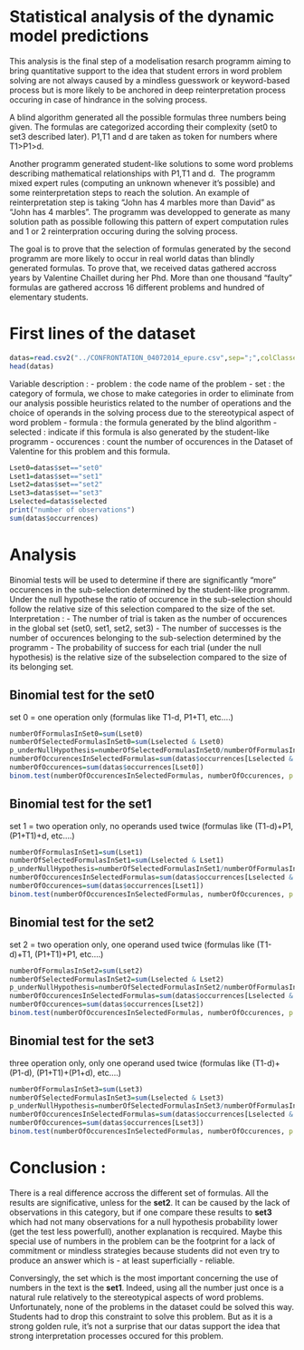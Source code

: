 Statistical analysis of the dynamic model predictions
========================================================


This analysis is the final step of a modelisation resarch programm aiming to bring quantitative support to the idea that student errors in word problem solving are not always caused by a mindless guesswork or keyword-based process but is more likely to be anchored in deep reinterpretation process occuring in case of hindrance in the solving process.

A blind algorithm generated all the possible formulas three numbers being given. The formulas are categorized according their complexity (set0 to set3 described later). P1,T1 and d are taken as token for numbers where T1>P1>d.

Another programm generated student-like solutions to some word problems describing mathematical relationships with P1,T1 and d. 
The programm mixed expert rules (computing an unknown whenever it's possible) and some reinterpretation steps to reach the solution. An example of reinterpretation step is taking "John has 4 marbles more than David" as "John has 4 marbles".
The programm was developped to generate as many solution path as possible following this pattern of expert computation rules and 1 or 2 reinterpration occuring during the solving process.

The goal is to prove that the selection of formulas generated by the second programm are more likely to occur in real world datas than blindly generated formulas. To prove that, we received datas gathered accross years by Valentine Chaillet during her Phd. More than one thousand "faulty" formulas are gathered accross 16 different problems and hundred of elementary students.

# First lines of the dataset
```r
datas=read.csv2("../CONFRONTATION_04072014_epure.csv",sep=";",colClasses=c("factor","factor","factor","logical","numeric"))
head(datas)
```
Variable description :
- problem : the code name of the problem
- set : the category of formula, we chose to make categories in order to eliminate from our analysis possible heuristics related to the number of operations and the choice of operands in the solving process due to the stereotypical aspect of word problem
- formula : the formula generated by the blind algorithm
- selected : indicate if this formula is also generated by the student-like programm
- occurences : count the number of occurences in the Dataset of Valentine for this problem and this formula.

```r
Lset0=datas$set=="set0"
Lset1=datas$set=="set1"
Lset2=datas$set=="set2"
Lset3=datas$set=="set3"
Lselected=datas$selected
print("number of observations")
sum(datas$occurrences)
```

# Analysis

Binomial tests will be used to determine if there are significantly "more" occurences in the sub-selection determined by the student-like programm. Under the null hypothese the ratio of occurence in the sub-selection should follow the relative size of this selection compared to the size of the set.
Interpretation :
- The number of trial is taken as the number of occurences in the global set (set0, set1, set2, set3)
- The number of successes is the number of occurences belonging to the sub-selection determined by the programm
- The probability of success for each trial (under the null hypothesis) is the relative size of the subselection compared to the size of its belonging set.

## Binomial test for the set0 
set 0 = one operation only
(formulas like T1-d, P1+T1, etc....)

```r
numberOfFormulasInSet0=sum(Lset0)
numberOfSelectedFormulasInSet0=sum(Lselected & Lset0)
p_underNullHypothesis=numberOfSelectedFormulasInSet0/numberOfFormulasInSet0
numberOfOccurencesInSelectedFormulas=sum(datas$occurrences[Lselected & Lset0])
numberOfOccurences=sum(datas$occurrences[Lset0])
binom.test(numberOfOccurencesInSelectedFormulas, numberOfOccurences, p = p_underNullHypothesis,alternative = "greater",conf.level = 0.95)
```

## Binomial test for the set1
set 1 = two operation only, no operands used twice
(formulas like (T1-d)+P1, (P1+T1)+d, etc....)

```r
numberOfFormulasInSet1=sum(Lset1)
numberOfSelectedFormulasInSet1=sum(Lselected & Lset1)
p_underNullHypothesis=numberOfSelectedFormulasInSet1/numberOfFormulasInSet1
numberOfOccurencesInSelectedFormulas=sum(datas$occurrences[Lselected & Lset1])
numberOfOccurences=sum(datas$occurrences[Lset1])
binom.test(numberOfOccurencesInSelectedFormulas, numberOfOccurences, p = p_underNullHypothesis,alternative = "greater",conf.level = 0.95)
```

## Binomial test for the set2 
set 2 = two operation only, one operand used twice
(formulas like (T1-d)+T1, (P1+T1)+P1, etc....)

```r
numberOfFormulasInSet2=sum(Lset2)
numberOfSelectedFormulasInSet2=sum(Lselected & Lset2)
p_underNullHypothesis=numberOfSelectedFormulasInSet2/numberOfFormulasInSet2
numberOfOccurencesInSelectedFormulas=sum(datas$occurrences[Lselected & Lset2])
numberOfOccurences=sum(datas$occurrences[Lset2])
binom.test(numberOfOccurencesInSelectedFormulas, numberOfOccurences, p = p_underNullHypothesis,alternative = "greater",conf.level = 0.95)
```

## Binomial test for the set3 
three operation only, only one operand used twice
(formulas like (T1-d)+(P1-d), (P1+T1)+(P1+d), etc....)

```r
numberOfFormulasInSet3=sum(Lset3)
numberOfSelectedFormulasInSet3=sum(Lselected & Lset3)
p_underNullHypothesis=numberOfSelectedFormulasInSet3/numberOfFormulasInSet3
numberOfOccurencesInSelectedFormulas=sum(datas$occurrences[Lselected & Lset3])
numberOfOccurences=sum(datas$occurrences[Lset3])
binom.test(numberOfOccurencesInSelectedFormulas, numberOfOccurences, p = p_underNullHypothesis,alternative = "greater",conf.level = 0.95)
```

# Conclusion :

There is a real difference accross the different set of formulas.
All the results are significative, unless for the **set2**. It can be caused by the lack of observations in this category, but if one compare these results to **set3** which had not many observations for a null hypothesis probability lower (get the test less powerfull), another explanation is recquired. Maybe this special use of numbers in the problem can be the footprint for a lack of commitment or mindless strategies because students did not even try to produce an answer which is - at least superficially - reliable.

Conversingly, the set which is the most important concerning the use of numbers in the text is the **set1**. Indeed, using all the number just once is a natural rule relatively to the stereotypical aspects of word problems. Unfortunately, none of the problems in the dataset could be solved this way. Students had to drop this constraint to solve this problem. But as it is a strong golden rule, it's not a surprise that our datas support the idea that strong interpretation processes occured for this problem.